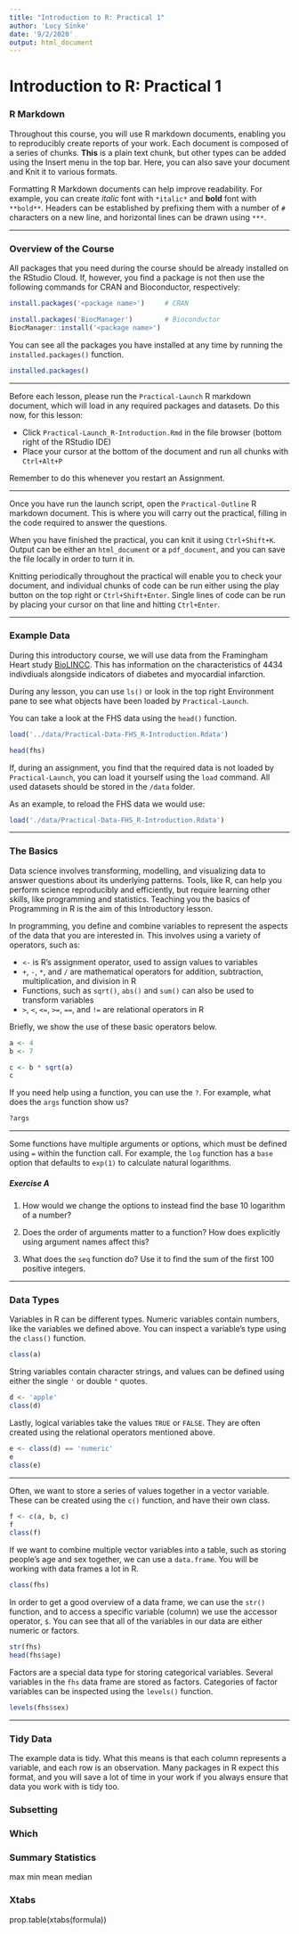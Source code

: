 ```yaml
---
title: "Introduction to R: Practical 1"
author: 'Lucy Sinke'
date: '9/2/2020'
output: html_document
---
```


# Introduction to R: Practical 1

### R Markdown

Throughout this course, you will use R markdown documents, enabling you to reproducibly create reports of your work. Each document is composed of a series of chunks. **This** is a plain text chunk, but other types can be added using the Insert menu in the top bar. Here, you can also save your document and Knit it to various formats. 

Formatting R Markdown documents can help improve readability. For example, you can create *italic* font with `*italic*` and **bold** font with `**bold**`. Headers can be established by prefixing them with a number of `#` characters on a new line, and horizontal lines can be drawn using `***`.

***

### Overview of the Course

All packages that you need during the course should be already installed on the RStudio Cloud. If, however, you find a package is not then use the following commands for CRAN and Bioconductor, respectively:

```r
install.packages('<package name>')     # CRAN

install.packages('BiocManager')        # Bioconductor
BiocManager::install('<package name>')
```

You can see all the packages you have installed at any time by running the `installed.packages()` function.

```r
installed.packages()
```

***

Before each lesson, please run the `Practical-Launch` R markdown document, which will load in any required packages and datasets. Do this now, for this lesson:

* Click `Practical-Launch_R-Introduction.Rmd` in the file browser (bottom right of the RStudio IDE)
* Place your cursor at the bottom of the document and run all chunks with `Ctrl+Alt+P`

Remember to do this whenever you restart an Assignment.

*** 

Once you have run the launch script, open the `Practical-Outline` R markdown document. This is where you will carry out the practical, filling in the code required to answer the questions.

When you have finished the practical, you can knit it using `Ctrl+Shift+K`. Output can be either an `html_document` or a `pdf_document`, and you can save the file locally in order to turn it in.

Knitting periodically throughout the practical will enable you to check your document, and individual chunks of code can be run either using the play button on the top right or `Ctrl+Shift+Enter`. Single lines of code can be run by placing your cursor on that line and hitting `Ctrl+Enter`.

***

### Example Data

During this introductory course, we will use data from the Framingham Heart study [BioLINCC](https://biolincc.nhlbi.nih.gov/home/). This has information on the characteristics of 4434 indivdiuals alongside indicators of diabetes and myocardial infarction.  

During any lesson, you can use `ls()` or look in the top right Environment pane to see what objects have been loaded by `Practical-Launch`.

You can take a look at the FHS data using the `head()` function.


```r
load('../data/Practical-Data-FHS_R-Introduction.Rdata')
```

```r
head(fhs)
```

If, during an assignment, you find that the required data is not loaded by `Practical-Launch`, you can load it yourself using the `load` command. All used datasets should be stored in the `/data` folder. 

As an example, to reload the FHS data we would use:

```r
load('./data/Practical-Data-FHS_R-Introduction.Rdata')
```

***

### The Basics 

Data science involves transforming, modelling, and visualizing data to answer questions about its underlying patterns. Tools, like R, can help you perform science reproducibly and efficiently, but require learning other skills, like programming and statistics. Teaching you the basics of Programming in R is the aim of this Introductory lesson.

In programming, you define and combine variables to represent the aspects of the data that you are interested in. This involves using a variety of operators, such as:

* `<-` is R's assignment operator, used to assign values to variables
* `+`, `-`, `*`, and `/` are mathematical operators for addition, subtraction, multiplication, and division in R
* Functions, such as `sqrt()`, `abs()` and `sum()` can also be used to transform variables
* `>`, `<`, `<=`, `>=`, `==`, and `!=` are relational operators in R

Briefly, we show the use of these basic operators below.

```r
a <- 4
b <- 7

c <- b * sqrt(a)
c
```

If you need help using a function, you can use the `?`. For example, what does the `args` function show us?

```r
?args
```

***

Some functions have multiple arguments or options, which must be defined using `=` within the function call. For example, the `log` function has a `base` option that defaults to `exp(1)` to calculate natural logarithms. 

##### Exercise A

1. How would we change the options to instead find the base 10 logarithm of a number?

2. Does the order of arguments matter to a function? How does explicitly using argument names affect this?

3. What does the `seq` function do? Use it to find the sum of the first 100 positive integers. 

***

### Data Types
 
Variables in R can be different types. Numeric variables contain numbers, like the variables we defined above. You can inspect a variable's type using the `class()` function.

```r
class(a)
```

String variables contain character strings, and values can be defined using either the single `'` or double `"` quotes.

```r
d <- 'apple'
class(d)
```

Lastly, logical variables take the values `TRUE` or `FALSE`. They are often created using the relational operators mentioned above.

```r
e <- class(d) == 'numeric'
e
class(e)
```

***

Often, we want to store a series of values together in a vector variable. These can be created using the `c()` function, and have their own class.

```r
f <- c(a, b, c)
f
class(f)
```

If we want to combine multiple vector variables into a table, such as storing people's age and sex together, we can use a `data.frame`. You will be working with data frames a lot in R.

```r
class(fhs)
```

In order to get a good overview of a data frame, we can use the `str()` function, and to access a specific variable (column) we use the accessor operator, `$`. You can see that all of the variables in our data are either numeric or factors.

```r
str(fhs)
head(fhs$age)
```

Factors are a special data type for storing categorical variables. Several variables in the `fhs` data frame are stored as factors. Categories of factor variables can be inspected using the `levels()` function.

```r
levels(fhs$sex)
```

***


### Tidy Data

The example data is tidy. What this means is that each column represents a variable, and each row is an observation. Many packages in R expect this format, and you will save a lot of time in your work if you always ensure that data you work with is tidy too.

### Subsetting

### Which

### Summary Statistics

max
min
mean
median

### Xtabs

prop.table(xtabs(formula))



